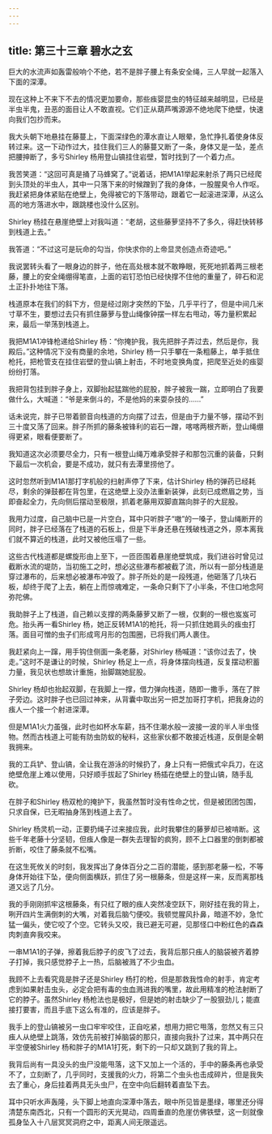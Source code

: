 ```yaml
---
---
---
```

title: 第三十三章 碧水之玄
---




巨大的水流声如轰雷般响个不绝，若不是胖子腰上有条安全绳，三人早就一起落入下面的深潭。

现在这种上不来下不去的情况更加要命，那些痋婴昆虫的特征越来越明显，已经是半虫半鬼，丑恶的面目让人不敢直视。它们正从葫芦嘴源源不绝地爬下绝壁，快速向我们包抄而来。

我大头朝下地悬挂在藤蔓上，下面深绿色的潭水直让人眼晕，急忙挣扎着使身体反转过来。这一下动作过大，挂住我们三人的藤蔓又断了一条，身体又是一坠，差点把腰抻断了，多亏Shirley 杨用登山镐挂住岩壁，暂时找到了一个着力点。

我苦笑道：“这回可真是捅了马蜂窝了。”说着话，把M1A1举起来射杀了两只已经爬到头顶处的半虫人，其中一只落下来的时候蹭到了我的身体，一股腥臭令人作呕。我赶紧把身体紧贴在绝壁上，免得被它的下落带动，跟着它一起滚进深潭，从这么高的地方落进水中，跟跳楼也没什么区别。

Shirley 杨挂在悬崖绝壁上对我叫道：“老胡，这些藤萝坚持不了多久，得赶快转移到栈道上去。”

我答道：“不过这可是玩命的勾当，你快求你的上帝显灵创造点奇迹吧。”

我说罢转头看了一眼身边的胖子，他在高处根本就不敢睁眼，死死地抓着两三根老藤，腰上的安全绳绷得笔直，上面的岩钉恐怕已经快撑不住他的重量了，碎石和泥土正扑扑地往下落。

栈道原本在我们的斜下方，但是经过刚才突然的下坠，几乎平行了，但是中间几米寸草不生，要想过去只有抓住藤萝与登山绳像钟摆一样左右甩动，等力量积累起来，最后一举荡到栈道上。

我把M1A1冲锋枪递给Shirley 杨：“你掩护我，我先把胖子弄过去，然后是你，我殿后。”这种情况下没有商量的余地，Shirley 杨一只手攀在一条粗藤上，单手抵住枪托，把枪管支在挂住岩壁的登山镐上射击，不时地变换角度，把爬至近处的痋婴纷纷打落。

我把背包挂到胖子身上，双脚抬起猛踹他的屁股，胖子被我一踹，立即明白了我要做什么，大喊道：“爷是来倒斗的，不是他妈的来耍杂技的……”

话未说完，胖子已带着颤音向栈道的方向摆了过去，但是由于力量不够，摆动不到三十度又荡了回来。胖子所抓的藤条被锋利的岩石一蹭，喀喀两根齐断，登山绳绷得更紧，眼看便要断了。

我知道这次必须要尽全力，只有一根登山绳万难承受胖子和那包沉重的装备，只剩下最后一次机会，要是不成功，就只有去潭里捞他了。

这时忽然听到M1A1那打字机般的扫射声停了下来，估计Shirley 杨的弹药已经耗尽，剩余的弹鼓都在背包里，在这绝壁上没办法重新装弹，此刻已成燃眉之势，当即奋起全力，先向侧后摆动至极限，抓着老藤用双脚直踹向胖子的大屁股。

我用力过度，自己脑中已是一片空白，耳中只听胖子“嗷”的一嗓子，登山绳断开的同时，胖子已经落在了栈道的石板上，但是下半身还悬在残破栈道之外，原本离我们就不算近的栈道，此时又被他压塌了一些。

这些古代栈道都是螺旋形由上至下，一匝匝围着悬崖绝壁筑成，我们进谷时曾见过截断水流的堤防，当初施工之时，想必这些瀑布都被截了流，所以有一部分栈道是穿过瀑布的，后来想必被瀑布冲毁了。胖子所处的是一段残道，他砸落了几块石板，却终于爬了上去，躺在上而惊魂难定，一条命只剩下了小半条，不住口地念阿弥陀佛。

我助胖子上了栈道，自己赖以支撑的两条藤萝又断了一根，仅剩的一根也岌岌可危。抬头再一看Shirley 杨，她正反转M1A1的枪托，将一只抓住她肩头的痋虫打落。面目可憎的虫子们形成弯月形的包围圈，已将我们两人裹住。

我赶紧向上一蹿，用手钩住侧面一条老藤，对Shirley 杨喊道：“该你过去了，快走。”这时不是谦让的时候，Shirley 杨足上一点，将身体摆向栈道，反复摆动积蓄力量，我见状也想故计重施，抬脚踹她屁股。

Shirley 杨却也抬起双脚，在我脚上一撑，借力弹向栈道，随即一撒手，落在了胖子旁边。这时胖子也已回过神来，从背囊中取出另一把芝加哥打字机，把我身边的痋人一个接一个射进深潭。

但是M1A1火力虽强，此时也如杯水车薪，挡不住潮水般一波接一波的半人半虫怪物。然而古栈道上可能有防虫防蚁的秘料，这些家伙都不敢接近栈道，反倒是全朝我拥来。

我的工兵铲、登山镐，全让我在游泳的时候扔了，身上只有一把俄式伞兵刀，在这绝壁危崖上难以使用，只好顺手拔起了Shirley 杨插在绝壁上的登山镐，随手乱砍。

在胖子和Shirley 杨双枪的掩护下，我虽然暂时没有性命之忧，但是被团团包围，只求自保，已无暇抽身荡到栈道上去了。

Shirley 杨灵机一动，正要扔绳子过来接应我，此时我攀住的藤萝却已被啃断。这些千年老藤十分坚韧，但痋人像是一群失去理智的疯狗，顾不上口器里的倒刺都被折断，咬住了藤条就不松嘴。

在这生死攸关的时刻，我发挥出了身体百分之二百的潜能，感到那老藤一松，不等身体开始往下坠，便向侧面横跃，抓住了另一根藤条，但是这样一来，反而离那栈道又远了几分。

我的手刚刚抓牢这根藤条，有只红了眼的痋人突然凌空跃下，刚好挂在我的背上，咧开四片生满倒刺的大嘴，对着我后脑勺便咬。我顿觉腥风扑鼻，暗道不妙，急忙猛一偏头，使它咬了个空。它转头又咬，我已避无可避，见那怪口中粉红色的森森肉刺直奔我咬来。

一串M1A1的子弹，擦着我后脖子的皮飞了过去，我背后那只痋人的脑袋被齐着脖子打掉，我只感觉脖子上一热，后脑被溅了不少虫血。

我顾不上去看究竟是胖子还是Shirley 杨打的枪，但是那救我性命的射手，肯定考虑到如果射击虫头，必定会把有毒的虫血溅进我的嘴里，故此用精准的枪法射断了它的脖子。虽然Shirley 杨枪法也是极好，但是她的射击缺少了一股狠劲儿；能直接打要害，而且手底下这么有准的，应该是胖子。

我手上的登山镐被另一虫口牢牢咬住，正自吃紧，想用力把它甩落，忽然又有三只痋人从绝壁上跳落，效仿先前被打掉脑袋的那只，直接向我扑了过来，其中两只在半空便被Shirley 杨和胖子的M1A1打死，剩下的一只却又跳到了我的背上。

我背后尚有一具没头的虫尸没能甩落，这下又加上一个活的，手中的藤条再也承受不了，立刻断了，几乎同时，支援我的火力，将第二个虫头也击成碎片，但是我失去了重心，身后挂着两具无头虫尸，在空中向后翻转着直坠下去。

耳中只听水声轰隆，头下脚上地直向深潭中落去，眼中所见皆是墨绿，哪里还分得清楚东南西北，只有一个圆形的天光晃动，四周垂直的危崖仿佛铁壁，这一刻就像孤身坠入十八层冥冥洞府之中，距离人间无限遥远。